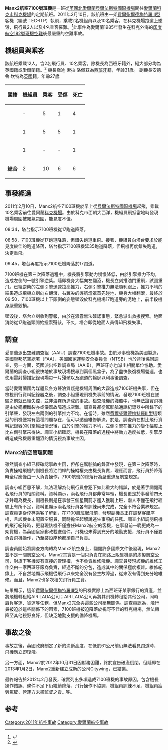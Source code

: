 {{Infobox Airliner accident|
name=Manx2航空7100號班機|
Crash image=Fairchild Metro EC-ITP.jpg|
Image caption=事故班機|
Date=2011年2月10日 |
Type=引擎出力不均、航空管理漏洞 |
Site={{IRL}}[[科克_(愛爾蘭)|科克市]][[科克機場|科克機場]] |
Coordinates={{Coord|51|50|29|N|008|29|28|W|region:GB_type:event|display=inline,title}} |
Fatalities=6 |
Injuries=6 |
Aircraft Type=[[費爾柴德|費爾柴德]][[費爾柴爾德梅特羅|費爾柴爾德梅特羅III型]] |
Origin={{NIR}}[[貝爾法斯特國際機場|貝爾法斯特國際機場]]|
Destination={{IRL}}[[科克機場|科克機場]]|
Tail Number=EC-ITP |
Passengers=10 |
Crew=2 |
Survivors=6|
}}

'''Manx2航空7100號班機'''是一班從[[英國|英國]][[北愛爾蘭|北愛爾蘭]][[貝爾法斯特國際機場|貝爾法斯特國際機場]]開往[[愛爾蘭|愛爾蘭]][[科克_(愛爾蘭)|科克市]][[科克機場|科克機場]]的定期航班。2011年2月10日，該航班由一架[[費爾柴爾德梅特羅|費爾柴爾德梅特羅III型]]客機（編號：EC-ITP）執飛，乘載2名機組員以及10名乘客，在科克機場跑道上墜毀，飛行員2人以及4名乘客罹難。<ref>{{Cite news |url=http://www.china.com.cn/v////////news/2011-02/11/content_21898759.htm |title=爱尔兰一小型飞机坠毁6死6伤_视频中国_中国网 |accessdate=2021-11-14 |archive-date=2012-04-29 |archive-url=https://web.archive.org/web/20120429161855/http://www.china.com.cn/v/news/2011-02/11/content_21898759.htm }}</ref>此事件為愛爾蘭1985年發生在科克外海的[[印度航空182號班機空難|印度航空182號班機空難]]後最嚴重的空難事故。

== 機組員與乘客 ==
該航班乘載12人，含2名飛行員、10名乘客。除機長為西班牙籍外，絕大部分均為英國籍或愛爾蘭籍。<ref>{{Cite news |url=http://www.chinanews.com/gj/2011/02-10/2834164.shtml |title=一架小型飞机在爱尔兰机场坠毁 6死6伤——中新网 |accessdate=2021-11-14 |archive-date=2021-11-14 |archive-url=https://web.archive.org/web/20211114145923/http://www.chinanews.com/gj/2011/02-10/2834164.shtml }}</ref>
機長喬迪·索拉·洛佩茲為[[西班牙|西班牙]]籍，年齡31歲。
副機長安德魯·坎特為[[英國|英國]]籍，年齡27歲

{| class="wikitable"
|-
! 國籍 !! 機組員 !! 乘客 !! 受傷 !! 死亡
|-
| {{IRL}} || - || 5 || 1 || 4
|-
| {{GBR}} || 1 || 5 || 5 || 1
|-
| {{ESP}} || 1 || - || - || 1
|-
| '''總合''' || 2 || 10 || 6 || 6
|}

== 事發經過 ==
2011年2月10日，Manx2航空7100班機於早上從[[貝爾法斯特國際機場|貝爾法斯特國際機場]]起飛，乘載10名乘客前往愛爾蘭[[科克機場|科克機場]]。由於科克市面朝大西洋，機組員飛抵當地時發現機場周圍被霧氣包圍，能見度不佳。

08:34，塔台指示7100班機從17跑道降落。

08:58，7100班機從17跑道降落，但錯失跑道重飛。接著，機組員向塔台要求於能見度較佳的跑道降落，塔台指示7100班機延35跑道降落，但飛機再度錯失跑道，決定重飛。

09:45，塔台再度指示7100班機降落於17跑道。

7100班機在第三次降落過程中，機長將引擎動力慢慢降低，由於引擎推力不均，造成左側的一號引擎逆槳。隨即機身大幅向左翻滾，機長立刻推油門重飛，試圖重飛。已經逆槳的左側引擎迅速拉高推力，右側引擎推力無法順利跟上，推力不均的結果造成飛機立刻向右翻滾，右翼尖的導航燈罩首先碰地，機身大幅翻滾，最終於09:50，7100班機以上下顛倒的姿態墜毀於科克機場17跑道旁的泥地上，前半段機身嚴重毀損。

墜毀後，塔台立刻收到警報，由於在濃霧無法確認事態，緊急派出救援搜索。地面消防從17跑道頭開始搜索殘骸，不久，塔台即從地面人員得知飛機失事。

== 調查 ==
愛爾蘭派出空難調查組（AAIU）調查7100班機事故。由於涉事班機為美國製造，[[美國聯邦航空總署|美國聯邦航空總署]]（FAA）、[[美國國家運輸安全委員會|美國國家運輸安全委員會]]（NTSB）也於背後協同調查，另一方面，英國派出空難調查局（AAIB），西班牙亦也派出相關單位協助。愛爾蘭的調查小組很快地於事故現場搜尋到兩個黑盒子，為了盡快恢復機場營運，也使用雷射掃描紀錄現場每一片殘骸以及跑道的輪廓以利事後調查。

當時愛爾蘭國內媒體及各方聲浪質疑是機場周圍的大霧造成7100班機失事，但在檢視飛行資料紀錄器之後，調查小組重現飛機失事前的情況，發現7100班機在墜毀之前就已經失控，並非濃霧所造成的事故。檢查飛機的殘骸中，也無法證實飛機是由於鋼纜斷裂亦或儀器故障造成空難。調查員卻從駕駛艙通話紀錄器中所錄下的引擎聲，發現左右兩側的引擎推力不均。在當時，雖然[[費爾柴爾德梅特羅|費爾柴爾德梅特羅III型]]這類型的飛機便常有這種問題存在，但可以透過維修解決。於是，調查員在對比飛行資料紀錄器的引擎輸出情況後，由於引擎的推力不均，左側引擎在推力的變化幅度上比右側引擎來得快。調查小組確認，機長在降落的過程中將動力過度拉低，引擎反轉造成飛機嚴重翻滾的情況視為事故主因。

=== Manx2航空管理問題 ===
雖然調查小組已經確認事故主因，但卻在駕駛艙的錄音中發現，在第三次降落時，負責操縱飛機的副機長將油門桿的操縱權交由機長負責，理應而言，飛行員於降落時全程應僅由一人負責操作，7100航班的降落行為嚴重違反航空規定。

調查小組百思不解，無法理解為何飛行員會犯下如此重大的錯誤，於是著手調閱兩名飛行員的相關資料。資料顯示，兩名飛行員都非常年輕，機長更是於事發前四天才升職為機長，副機長則是在事發三個星期前才進入獲聘上班，兩人不僅在飛行經驗上有所不足，資料更顯示兩名飛行員各有訓練尚未完成，完全不符合業界規定。調查員更從倖存乘客了解到，在7100航班起飛前，發現副機長正在調整客艙座椅，且該機並未配置空服員，同時擔任起解說逃生事項的任務。調查小組調閱飛機的飛行紀錄時，更發現該機不僅擔任Manx2航空的客機，在事發前一晚更成為一架貨機，為英國皇家郵政載送信件。飛機也未得到充分的地勤支援，飛行員不僅要負責飛機操作，乃至裝設座椅都須自己負責。

調查員開始將調查方向轉為Manx2航空身上，翻閱許多國際文件後發現，Manx2並不是一間航空公司。Manx2其實是一個只負責在網路上販售機票的虛擬航空公司，對旗下客機沒有直接的管理權，也不負責維修飛機。調查員發現該機的維修工作交由一家西班牙廠商負責，經過不斷的分包，造成其中的關係極度複雜。維修紀錄上，不自然地顯示飛機從飛行以來完全沒有發生故障過，從來沒有得到充分地維修。而且，Manx2也多次積欠飛行員工資。

結果顯示，這架[[費爾柴爾德梅特羅|費爾柴爾德梅特羅III型]]的飛機實際上為西班牙某家銀行的資產，並將飛機轉租給AIR LADA公司；AIR LADA公司再將其飛機轉租給其他公司，同時肩負客運、貨運等任務，但Manx2完全與這些公司毫無關係。調查員認為，飛行員被迫於這些關係下的因素，7100班機被迫降落於視野不佳的科克機場，無法轉降至其他視野良好，但缺乏地勤支援的備降機場。

== 事故之後 ==
事故之後，英國政府制定了新的決斷高度，在低於61公尺前仍無法看見跑道時，飛機應立即復飛。

另一方面，Manx2於2012年10月31日因財務困難，終於宣告破產倒閉。但隨即在2013年1月2日，Manx2重新建立成新的公司Citywing，已結業。

最終報告於2012年2月發表，確實列出多項造成7100班機的事故原因。包含機長操作錯誤、條件不足下仍繼續降落、飛行操作不協調、機組員訓練不足、機組員疲勞駕駛、營運方未盡監督之責...等。

==参考==
{{reflist}}
{{2011年航空事故}}
{{Mayday NavBox}}
[[Category:2011年航空事故|Category:2011年航空事故]]
[[Category:愛爾蘭航空事故|Category:愛爾蘭航空事故]]
